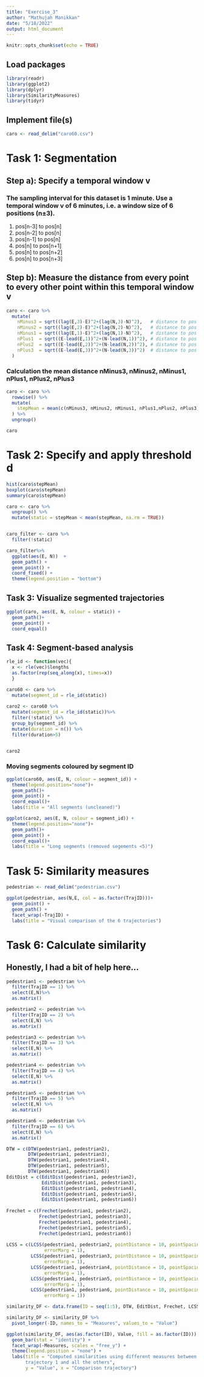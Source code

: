 ```yaml
---
title: "Exercise_3"
author: "Mathujah Manikkan"
date: "5/18/2022"
output: html_document
---
```


```r
knitr::opts_chunk$set(echo = TRUE)
```

## Load packages 
```r
library(readr)
library(ggplot2)
library(dplyr)
library(SimilarityMeasures)
library(tidyr)
```

## Implement file(s)
```r
caro <- read_delim("caro60.csv")

```


# Task 1: Segmentation
## Step a): Specify a temporal window v
### The sampling interval for this dataset is 1 minute. Use a temporal window v of 6 minutes, i.e. a window size of 6 positions (n±3).

1. pos[n-3] to pos[n]
2. pos[n-2] to pos[n]
3. pos[n-1] to pos[n]
4. pos[n] to pos[n+1]
5. pos[n] to pos[n+2]
6. pos[n] to pos[n+3]

## Step b): Measure the distance from every point to every other point within this temporal window v
 
```r
caro <- caro %>%
  mutate(
    nMinus3 = sqrt((lag(E,3)-E)^2+(lag(N,3)-N)^2),   # distance to pos -3 minutes
    nMinus2 = sqrt((lag(E,2)-E)^2+(lag(N,2)-N)^2),   # distance to pos -2 minutes
    nMinus1 = sqrt((lag(E,1)-E)^2+(lag(N,1)-N)^2),   # distance to pos -1 minute
    nPlus1  = sqrt((E-lead(E,1))^2+(N-lead(N,1))^2), # distance to pos +1 mintue
    nPlus2  = sqrt((E-lead(E,2))^2+(N-lead(N,2))^2), # distance to pos +2 minutes
    nPlus3  = sqrt((E-lead(E,3))^2+(N-lead(N,3))^2)  # distance to pos +3 minutes
  )

```

### Calculation the mean distance nMinus3, nMinus2, nMinus1, nPlus1, nPlus2, nPlus3
```r
caro <- caro %>%
  rowwise() %>%
  mutate(
    stepMean = mean(c(nMinus3, nMinus2, nMinus1, nPlus1,nPlus2, nPlus3))
  ) %>%
  ungroup() 

caro

```


# Task 2: Specify and apply threshold d
```r
hist(caro$stepMean)
boxplot(caro$stepMean)
summary(caro$stepMean)

caro <- caro %>% 
  ungroup() %>%
  mutate(static = stepMean < mean(stepMean, na.rm = TRUE))


caro_filter <- caro %>%
  filter(!static)

caro_filter%>%
  ggplot(aes(E, N))  +
  geom_path() +
  geom_point() +
  coord_fixed() +
  theme(legend.position = "bottom")

```
## Task 3: Visualize segmented trajectories
```r

ggplot(caro, aes(E, N, colour = static)) +
  geom_path()+
  geom_point() +
  coord_equal()

```
## Task 4: Segment-based analysis

```r

rle_id <- function(vec){
  x <- rle(vec)$lengths
  as.factor(rep(seq_along(x), times=x))
  }

caro60 <- caro %>%
  mutate(segment_id = rle_id(static))
  
caro2 <- caro60 %>%
  mutate(segment_id = rle_id(static))%>%
  filter(!static) %>%
  group_by(segment_id) %>%
  mutate(duration = n()) %>%
  filter(duration>5)


caro2

```


### Moving segments coloured by segment ID

```r
ggplot(caro60, aes(E, N, colour = segment_id)) +
  theme(legend.position="none")+       
  geom_path()+
  geom_point() +
  coord_equal()+
  labs(title = "All segments (uncleaned)")

ggplot(caro2, aes(E, N, colour = segment_id)) +
  theme(legend.position="none")+   
  geom_path()+
  geom_point() +
  coord_equal()+
  labs(title = "Long segments (removed segements <5)")
```
# Task 5: Similarity measures
```r
pedestrian <- read_delim("pedestrian.csv")

ggplot(pedestrian, aes(N,E, col = as.factor(TrajID)))+
  geom_point() +
  geom_path() +
  facet_wrap(~TrajID) +
  labs(title = "Visual comparison of the 6 trajectories")


```

# Task 6: Calculate similarity
## Honestly, I had a bit of help here... 
```r
pedestrian1 <- pedestrian %>%
  filter(TrajID == 1) %>%
  select(E,N)%>%
  as.matrix() 

pedestrian2 <- pedestrian %>%
  filter(TrajID == 2) %>%
  select(E,N) %>%
  as.matrix() 

pedestrian3 <- pedestrian %>%
  filter(TrajID == 3) %>%
  select(E,N) %>%
  as.matrix() 

pedestrian4 <- pedestrian %>%
  filter(TrajID == 4) %>%
  select(E,N) %>%
  as.matrix() 

pedestrian5 <- pedestrian %>%
  filter(TrajID == 5) %>%
  select(E,N) %>%
  as.matrix()

pedestrian6 <- pedestrian %>%
  filter(TrajID == 6) %>%
  select(E,N) %>%
  as.matrix()

DTW = c(DTW(pedestrian1, pedestrian2), 
        DTW(pedestrian1, pedestrian3),
        DTW(pedestrian1, pedestrian4),
        DTW(pedestrian1, pedestrian5),
        DTW(pedestrian1, pedestrian6))
EditDist = c(EditDist(pedestrian1, pedestrian2),
             EditDist(pedestrian1, pedestrian3),
             EditDist(pedestrian1, pedestrian4),
             EditDist(pedestrian1, pedestrian5),
             EditDist(pedestrian1, pedestrian6))
                         
Frechet = c(Frechet(pedestrian1, pedestrian2),
            Frechet(pedestrian1, pedestrian3),
            Frechet(pedestrian1, pedestrian4),
            Frechet(pedestrian1, pedestrian5),
            Frechet(pedestrian1, pedestrian6))
                         
LCSS = c(LCSS(pedestrian1, pedestrian2, pointDistance = 10, pointSpacing = 0, 
              errorMarg = 1),
         LCSS(pedestrian1, pedestrian3, pointDistance = 10, pointSpacing = 0, 
              errorMarg = 1),
         LCSS(pedestrian1, pedestrian4, pointDistance = 10, pointSpacing = 0, 
              errorMarg = 1),
         LCSS(pedestrian1, pedestrian5, pointDistance = 10, pointSpacing = 0, 
              errorMarg = 1),
         LCSS(pedestrian1, pedestrian6, pointDistance = 10, pointSpacing = 0, 
              errorMarg = 1))

similarity_DF <- data.frame(ID = seq(1:5), DTW, EditDist, Frechet, LCSS)

similarity_DF <- similarity_DF %>% 
  pivot_longer(-ID, names_to = "Measures", values_to = "Value")

ggplot(similarity_DF, aes(as.factor(ID), Value, fill = as.factor(ID))) +
  geom_bar(stat = "identity") +
  facet_wrap(~Measures, scales = "free_y") +
  theme(legend.position = "none") +
  labs(title = "Computed similarities using different measures between 
       trajectory 1 and all the others",
       y = "Value", x = "Comparison trajectory")
```